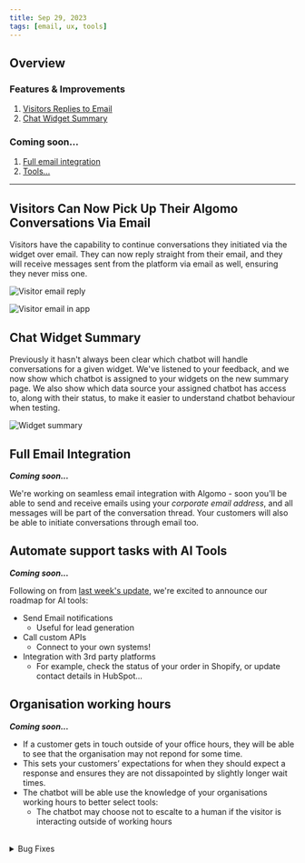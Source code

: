 ```yaml
---
title: Sep 29, 2023
tags: [email, ux, tools]
---
```


## Overview

### Features & Improvements

1. [Visitors Replies to Email](#visitor-email)
2. [Chat Widget Summary](#widget)

### Coming soon...

1. [Full email integration](#email)
2. [Tools...](#tools)

---

<h2 id="visitor-email">
  Visitors Can Now Pick Up Their Algomo Conversations Via Email
</h2>

Visitors have the capability to continue conversations they initiated via the widget over email. They can now reply straight from their email, and they will receive messages sent from the platform via email as well, ensuring they never miss one.

![Visitor email reply](./assets/images/visitor-email.png)

![Visitor email in app](./assets/images/visitor-email-in-app.png)

<h2 id="widget">Chat Widget Summary</h2>

Previously it hasn't always been clear which chatbot will handle conversations for a given widget.
We've listened to your feedback, and we now show which chatbot is assigned to your widgets on the new summary page.
We also show which data source your assigned chatbot has access to, along with their status, to make it easier to understand chatbot behaviour when testing.

![Widget summary](./assets/images/widget-chatbot-overview.png)

<h2 id="email">Full Email Integration</h2>

**_Coming soon..._**

We're working on seamless email integration with Algomo - soon you'll be able to send and receive emails using your _corporate email address_, and all messages will be part of the conversation thread.
Your customers will also be able to initiate conversations through email too.

<h2 id="tools">Automate support tasks with AI Tools</h2>

**_Coming soon..._**

Following on from [last week's update](../22), we're excited to announce our roadmap for AI tools:

- Send Email notifications
  - Useful for lead generation
- Call custom APIs
  - Connect to your own systems!
- Integration with 3rd party platforms
  - For example, check the status of your order in Shopify, or update contact details in HubSpot...

<h2 id="tools">Organisation working hours</h2>

**_Coming soon..._**

- If a customer gets in touch outside of your office hours, they will be able to see that the organisation may not repond for some time.
- This sets your customers’ expectations for when they should expect a response and ensures they are not dissapointed by slightly longer wait times.
- The chatbot will be able use the knowledge of your organisations working hours to better select tools:
  - The chatbot may choose not to escalte to a human if the visitor is interacting outside of working hours

<br />

<details>
  <summary>Bug Fixes</summary>

- More web scraping reliability improvements
- Fixed random name / colour selection for new visitors with no conctact details
- Fix conversation usage reporting at month boundary
- Fixed bug where changing languages deletes all suggested questions from widgets
- Fixed minor checkout bug for subscription trials

</details>

<br />
